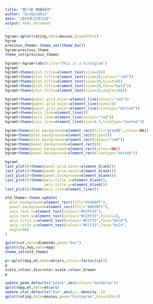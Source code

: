 ```yaml
---
title: "第八章 精雕细作"
author: "QinQin0912"
date: "2015年12月11日"
output: html_document
---
```

```r
hgram<-qplot(rating,data=movies,binwidth=1)
hgram
previous_theme<-theme_set(theme_bw())
hgram+previous_theme
theme_set(previous_theme)
```

```r
hgramt<-hgram+labs(title="This is a histogram")
hgramt
hgramt+theme(plot.title=element_text(size=20))
hgramt+theme(plot.title=element_text(size=20,colour="red"))
hgramt+theme(plot.title=element_text(size=20,hjust=0))
hgramt+theme(plot.title=element_text(size=20,face="bold"))
hgramt+theme(plot.title=element_text(size=20,angle=180))
```

```r
hgramt+theme(panel.grid.major=element_line(colour="red"))
hgramt+theme(panel.grid.major=element_line(size=2))
hgramt+theme(panel.grid.major=element_line(linetype="dotted"))
hgramt+theme(axis.line=element_line())
hgramt+theme(axis.line=element_line(colour="red"))
hgramt+theme(axis.line=element_line(size=0.5,linetype="dashed"))
```

```r
hgram+theme(plot.background=element_rect(fill="grey80",colour=NA))
hgram+theme(plot.background=element_rect(size=2))
hgram+theme(plot.background=element_rect(colour="red"))
hgram+theme(panel.background=element_rect())
hgram+theme(panel.background=element_rect(colour=NA))
hgram+theme(panel.background=element_rect(linetype="dotted"))
```

```r
hgramt
last_plot()+theme(panel.grid.minor=element_blank())
last_plot()+theme(panel.grid.major=element_blank())
last_plot()+theme(panel.background=element_blank())
last_plot()+theme(axis.title.x=element_blank(),
                  axis.title.y=element_blank())
last_plot()+theme(axis.line=element_line())
```

```r
old_theme<-theme_update(
  plot.background=element_rect(fill="#3366FF"),
  panel.background=element_rect(fill="#003DF5"),
  axis.text.x=element_text(colour="#CCFF33"),
  axis.text.y=element_text(colour="#CCFF33",hjust=1),
  axis.title.x=element_text(colour="#CCF33",face="bold"),
  axis.title.y=element_text(colour="#CCF33",face="bold",
  angle=90)
)

qplot(cut,data=diamonds,geom="bar")
qplot(cty,hwy,data=mpg)
theme_set(old_theme)
```

```r
p<-qplot(mpg,wt,data=mtcars,colour=factor(cyl))
p
scale_colour_discrete<-scale_colour_brewer
p
```

```r
update_geom_defaults("point",aes(colour="darkblue"))
qplot(mpg,wt,data=mtcars)
update_stat_defaults("bin",aes(y=..density..))
qplot(rating,data=movies,geom="histogram",binwidth=1)
```
